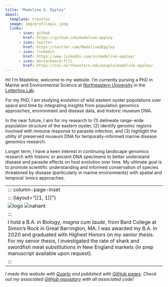```yaml
---
title: "Madeline G. Eppley"
about:
  template: trestles
  image: img/profilepic.jpeg
  links:
      - icon: github
        href: https://github.com/madeline-eppley
      - icon: twitter
        href: https://twitter.com/MadelineGEppley
      - icon: linkedin
        href: https://www.linkedin.com/in/madeline-eppley/
      - icon: mortarboard-fill
        href: https://cos.northeastern.edu/people/madeline-eppley/
---
```


::: column-page-inset
Hi! I'm Madeline, welcome to my website. I'm currently pursing a PhD in Marine and Environmental Science at [Northeastern University](https://cos.northeastern.edu/marinescience/) in the [Lotterhos Lab](https://sites.google.com/site/katielotterhos/home).

For my PhD, I am studying evolution of wild eastern oyster populations over space and time by integrating insights from population genomics approaches, environment and disease data, and historic museum DNA.

In the near future, I aim for my research to (1) delineate range-wide population structure of the eastern oyster, (2) identify genomic regions involved with immune response to parasite infection, and (3) highlight the utility of preserved museum DNA for temporally-informed marine disease genomics research.

Longer term, I have a keen interest in continuing landscape genomics research with historic or ancient DNA specimens to better understand disease and parasite effects on host evolution over time. My ultimate goal is to promote scientific understanding and informed conservation of species threatened by disease (particularly in marine environments) with spatial and temporal 'omics approaches.
:::

------------------------------------------------------------------------
::: column-page-inset

::: {layout="\[\[1, 1\]\]"}

![logo](img/madelinelogo.jpg)
![nahant](img/nahantbanner.jpeg)

:::

I hold a B.A. in Biology, *magna cum laude*, from Bard College at Simon's Rock in Great Barrington, MA. I was awarded my B.A. in 2020 and graduated with Highest Honors on my senior thesis. For my senior thesis, I investigated the rate of shark and swordfish meat substitutions in New England markets (in prep manuscript available upon request). 

:::
------------------------------------------------------------------------

::: column-page-inset
*I made this website with [Quarto](https://quarto.org/docs/websites) and published with [GitHub pages](https://pages.github.com/). Check out my associated [GitHub repository](https://github.com/madeline-eppley/madeline-eppley.github.io) with all associated code!*
:::
